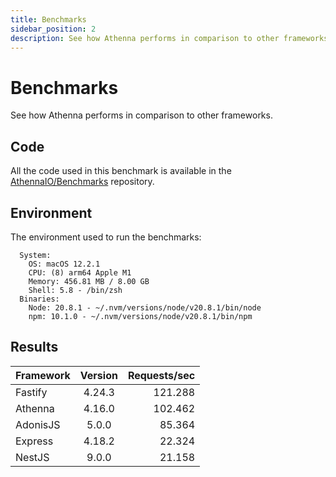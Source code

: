 ```yaml
---
title: Benchmarks
sidebar_position: 2
description: See how Athenna performs in comparison to other frameworks.
---
```


# Benchmarks

See how Athenna performs in comparison to other frameworks.

## Code

All the code used in this benchmark is available in the
[AthennaIO/Benchmarks](https://github.com/AthennaIO/Benchmarks) repository.

## Environment

The environment used to run the benchmarks:

```shell title="npx envinfo --system --binaries"
  System:
    OS: macOS 12.2.1
    CPU: (8) arm64 Apple M1
    Memory: 456.81 MB / 8.00 GB
    Shell: 5.8 - /bin/zsh
  Binaries:
    Node: 20.8.1 - ~/.nvm/versions/node/v20.8.1/bin/node
    npm: 10.1.0 - ~/.nvm/versions/node/v20.8.1/bin/npm
```

## Results

| Framework | Version | Requests/sec |
|:----------|:-------:|-------------:|
| Fastify   |  4.24.3 |      121.288 |
| Athenna   |  4.16.0 |      102.462 |
| AdonisJS  |   5.0.0 |       85.364 |
| Express   |  4.18.2 |       22.324 |
| NestJS    |   9.0.0 |       21.158 |
